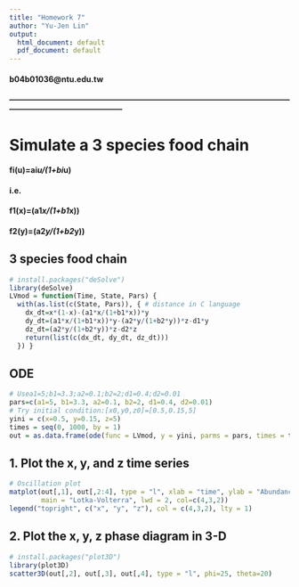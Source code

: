 ```yaml
---
title: "Homework 7"
author: "Yu-Jen Lin"
output:
  html_document: default
  pdf_document: default
---
```

#### b04b01036@ntu.edu.tw
#### --------------------------------------------------------------------------------------------------------------------------------------------------------

# Simulate a 3 species food chain
#### fi(u)=ai*u/(1+bi*u)
#### i.e.
#### f1(x)=(a1*x/(1+b1*x))
#### f2(y)=(a2*y/(1+b2*y))

## 3 species food chain
```r
# install.packages("deSolve")
library(deSolve)
LVmod = function(Time, State, Pars) {
  with(as.list(c(State, Pars)), { # distance in C language
    dx_dt=x*(1-x)-(a1*x/(1+b1*x))*y
    dy_dt=(a1*x/(1+b1*x))*y-(a2*y/(1+b2*y))*z-d1*y
    dz_dt=(a2*y/(1+b2*y))*z-d2*z
    return(list(c(dx_dt, dy_dt, dz_dt)))
  }) }
```

## ODE
```r
# Usea1=5;b1=3.3;a2=0.1;b2=2;d1=0.4;d2=0.01
pars=c(a1=5, b1=3.3, a2=0.1, b2=2, d1=0.4, d2=0.01)
# Try initial condition:[x0,y0,z0]=[0.5,0.15,5]
yini = c(x=0.5, y=0.15, z=5)
times = seq(0, 1000, by = 1)
out = as.data.frame(ode(func = LVmod, y = yini, parms = pars, times = times))
```

## 1. Plot the x, y, and z time series
```r
# Oscillation plot
matplot(out[,1], out[,2:4], type = "l", xlab = "time", ylab = "Abundance", # out[,1]=time
        main = "Lotka-Volterra", lwd = 2, col=c(4,3,2))
legend("topright", c("x", "y", "z"), col = c(4,3,2), lty = 1)
```

## 2. Plot the x, y, z phase diagram in 3-D
```r
# install.packages("plot3D")
library(plot3D)
scatter3D(out[,2], out[,3], out[,4], type = "l", phi=25, theta=20)
```

